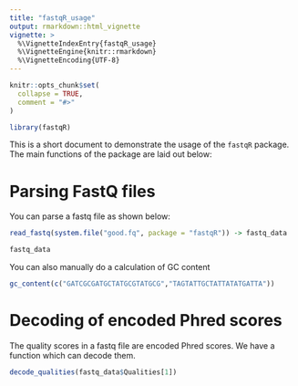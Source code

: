 ```yaml
---
title: "fastqR_usage"
output: rmarkdown::html_vignette
vignette: >
  %\VignetteIndexEntry{fastqR_usage}
  %\VignetteEngine{knitr::rmarkdown}
  %\VignetteEncoding{UTF-8}
---
```


```r
knitr::opts_chunk$set(
  collapse = TRUE,
  comment = "#>"
)
```

```r
library(fastqR)
```

This is a short document to demonstrate the usage of the ```fastqR``` package.  The main functions of the package are laid out below:

Parsing FastQ files
===================

You can parse a fastq file as shown below:

```r
read_fastq(system.file("good.fq", package = "fastqR")) -> fastq_data

fastq_data
```

You can also manually do a calculation of GC content

```r
gc_content(c("GATCGCGATGCTATGCGTATGCG","TAGTATTGCTATTATATGATTA"))
```


Decoding of encoded Phred scores
================================

The quality scores in a fastq file are encoded Phred scores.  We have a function which can decode them.

```r
decode_qualities(fastq_data$Qualities[1])
```


